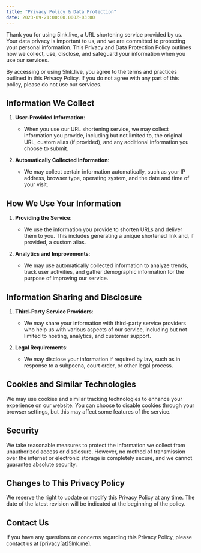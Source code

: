 ```yaml
---
title: "Privacy Policy & Data Protection"
date: 2023-09-21:00:00.000Z-03:00
---
```



Thank you for using 5lnk.live, a URL shortening service provided by us. Your data privacy is important to us, and we are committed to protecting your personal information.
This Privacy and Data Protection Policy outlines how we collect, use, disclose, and safeguard your information when you use our services.

By accessing or using 5lnk.live, you agree to the terms and practices outlined in this Privacy Policy. If you do not agree with any part of this policy, please do not use our services.

## Information We Collect

1. **User-Provided Information**:
   - When you use our URL shortening service, we may collect information you provide, including but not limited to, the original URL, custom alias (if provided), and any additional information you choose to submit.

2. **Automatically Collected Information**:
   - We may collect certain information automatically, such as your IP address, browser type, operating system, and the date and time of your visit.

## How We Use Your Information

1. **Providing the Service**:
   - We use the information you provide to shorten URLs and deliver them to you. This includes generating a unique shortened link and, if provided, a custom alias.

2. **Analytics and Improvements**:
   - We may use automatically collected information to analyze trends, track user activities, and gather demographic information for the purpose of improving our service.

## Information Sharing and Disclosure

1. **Third-Party Service Providers**:
   - We may share your information with third-party service providers who help us with various aspects of our service, including but not limited to hosting, analytics, and customer support.

2. **Legal Requirements**:
   - We may disclose your information if required by law, such as in response to a subpoena, court order, or other legal process.

## Cookies and Similar Technologies

We may use cookies and similar tracking technologies to enhance your experience on our website. You can choose to disable cookies through your browser settings, but this may affect some features of the service.

## Security

We take reasonable measures to protect the information we collect from unauthorized access or disclosure. However, no method of transmission over the internet or electronic storage is completely secure, and we cannot guarantee absolute security.

## Changes to This Privacy Policy

We reserve the right to update or modify this Privacy Policy at any time. The date of the latest revision will be indicated at the beginning of the policy.

## Contact Us

If you have any questions or concerns regarding this Privacy Policy, please contact us at [privacy[at]5lnk.me].
